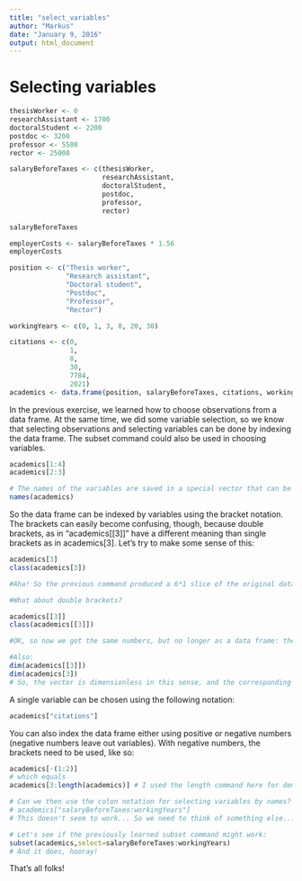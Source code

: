 ```yaml
---
title: "select_variables"
author: "Markus"
date: "January 9, 2016"
output: html_document
---
```


Selecting variables
===============================

```r
thesisWorker <- 0
researchAssistant <- 1700
doctoralStudent <- 2200
postdoc <- 3200
professor <- 5500
rector <- 25000

salaryBeforeTaxes <- c(thesisWorker, 
                       researchAssistant,
                       doctoralStudent,
                       postdoc,
                       professor,
                       rector)

salaryBeforeTaxes 

employerCosts <- salaryBeforeTaxes * 1.56 
employerCosts

position <- c("Thesis worker", 
              "Research assistant",
              "Doctoral student",
              "Postdoc", 
              "Professor", 
              "Rector")

workingYears <- c(0, 1, 3, 8, 20, 30)

citations <- c(0, 
               1,
               8,
               30,
               7784,
               2021)
academics <- data.frame(position, salaryBeforeTaxes, citations, workingYears)
```

In the previous exercise, we learned how to choose observations from a data frame. At the same time, we did some variable selection, so we know that selecting observations and selecting variables can be done by indexing the data frame. The subset command could also be used in choosing variables. 

```r

academics[1:4]
academics[2:3]

# The names of the variables are saved in a special vector that can be accessed by saying:
names(academics)
```

So the data frame can be indexed by variables using the bracket notation. The brackets can easily become confusing, though, because double brackets, as in "academics[[3]]" have a different meaning than single brackets as in academics[3]. Let's try to make some sense of this:

```r
academics[3]
class(academics[3])

#Aha! So the previous command produced a 6*1 slice of the original data frame, which was a data frame #itself. OK...

#What about double brackets?

academics[[3]]
class(academics[[3]])

#OK, so now we got the same numbers, but no longer as a data frame: the double brackets extracted a #numeric vector from the data frame.

#Also:
dim(academics[[3]])
dim(academics[3])
# So, the vector is dimensionless in this sense, and the corresponding slice of the data frame has dimensions 6*1
```

A single variable can be chosen using the following notation:

```r
academics["citations"]
```

You can also index the data frame either using positive or negative numbers (negative numbers leave out variables). With negative numbers, the brackets need to be used, like so:

```r
academics[-(1:2)]
# which equals
academics[3:length(academics)] # I used the length command here for demonstration purposes
```

```r
# Can we then use the colon notation for selecting variables by names?
# academics["salaryBeforeTaxes:workingYears"]
# This doesn't seem to work... So we need to think of something else...

# Let's see if the previously learned subset command might work:
subset(academics,select=salaryBeforeTaxes:workingYears)
# And it does, hooray!
```

That's all folks!